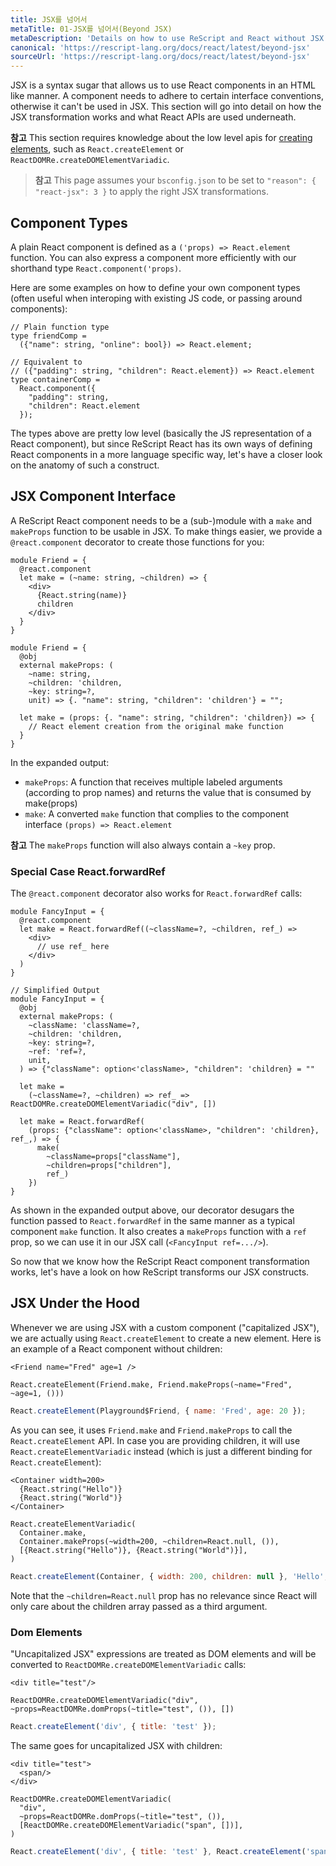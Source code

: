 ```yaml
---
title: JSX를 넘어서
metaTitle: 01-JSX를 넘어서(Beyond JSX)
metaDescription: 'Details on how to use ReScript and React without JSX'
canonical: 'https://rescript-lang.org/docs/react/latest/beyond-jsx'
sourceUrl: 'https://rescript-lang.org/docs/react/latest/beyond-jsx'
---
```


JSX is a syntax sugar that allows us to use React components in an HTML like manner. A component needs to adhere to certain interface conventions, otherwise it can't be used in JSX. This section will go into detail on how the JSX transformation works and what React APIs are used underneath.

**참고** This section requires knowledge about the low level apis for [creating elements](./elements-and-jsx#creating-elements-from-component-functions), such as `React.createElement` or `ReactDOMRe.createDOMElementVariadic`.

> **참고** This page assumes your `bsconfig.json` to be set to `"reason": { "react-jsx": 3 }` to apply the right JSX transformations.

## Component Types

A plain React component is defined as a `('props) => React.element` function. You can also express a component more efficiently with our shorthand type `React.component('props)`.

Here are some examples on how to define your own component types (often useful when interoping with existing JS code, or passing around components):

```reason
// Plain function type
type friendComp =
  ({"name": string, "online": bool}) => React.element;

// Equivalent to
// ({"padding": string, "children": React.element}) => React.element
type containerComp =
  React.component({
    "padding": string,
    "children": React.element
  });
```

The types above are pretty low level (basically the JS representation of a React component), but since ReScript React has its own ways of defining React components in a more language specific way, let's have a closer look on the anatomy of such a construct.

## JSX Component Interface

A ReScript React component needs to be a (sub-)module with a `make` and `makeProps` function to be usable in JSX. To make things easier, we provide a `@react.component` decorator to create those functions for you:

```reason
module Friend = {
  @react.component
  let make = (~name: string, ~children) => {
    <div>
      {React.string(name)}
      children
    </div>
  }
}
```

```reason
module Friend = {
  @obj
  external makeProps: (
    ~name: string,
    ~children: 'children,
    ~key: string=?,
    unit) => {. "name": string, "children": 'children'} = "";

  let make = (props: {. "name": string, "children": 'children}) => {
    // React element creation from the original make function
  }
}
```

In the expanded output:

- `makeProps`: A function that receives multiple labeled arguments (according to prop names) and returns the value that is consumed by make(props)
- `make`: A converted `make` function that complies to the component interface `(props) => React.element`

**참고** The `makeProps` function will also always contain a `~key` prop.

### Special Case React.forwardRef

The `@react.component` decorator also works for `React.forwardRef` calls:

```reason
module FancyInput = {
  @react.component
  let make = React.forwardRef((~className=?, ~children, ref_) =>
    <div>
      // use ref_ here
    </div>
  )
}
```

```reason
// Simplified Output
module FancyInput = {
  @obj
  external makeProps: (
    ~className: 'className=?,
    ~children: 'children,
    ~key: string=?,
    ~ref: 'ref=?,
    unit,
  ) => {"className": option<'className>, "children": 'children} = ""

  let make =
    (~className=?, ~children) => ref_ => ReactDOMRe.createDOMElementVariadic("div", [])

  let make = React.forwardRef(
    (props: {"className": option<'className>, "children": 'children}, ref_,) => {
      make(
        ~className=props["className"],
        ~children=props["children"],
        ref_)
    })
}
```

As shown in the expanded output above, our decorator desugars the function passed to `React.forwardRef` in the same manner as a typical component `make` function. It also creates a `makeProps` function with a `ref` prop, so we can use it in our JSX call (`<FancyInput ref=.../>`).

So now that we know how the ReScript React component transformation works, let's have a look on how ReScript transforms our JSX constructs.

## JSX Under the Hood

Whenever we are using JSX with a custom component ("capitalized JSX"), we are actually using `React.createElement` to create a new element. Here is an example of a React component without children:

```reason
<Friend name="Fred" age=1 />
```

```reason
React.createElement(Friend.make, Friend.makeProps(~name="Fred", ~age=1, ()))
```

```js
React.createElement(Playground$Friend, { name: 'Fred', age: 20 });
```

As you can see, it uses `Friend.make` and `Friend.makeProps` to call the `React.createElement` API. In case you are providing children, it will use `React.createElementVariadic` instead (which is just a different binding for `React.createElement`):

```reason
<Container width=200>
  {React.string("Hello")}
  {React.string("World")}
</Container>
```

```reason
React.createElementVariadic(
  Container.make,
  Container.makeProps(~width=200, ~children=React.null, ()),
  [{React.string("Hello")}, {React.string("World")}],
)
```

```js
React.createElement(Container, { width: 200, children: null }, 'Hello', 'World');
```

Note that the `~children=React.null` prop has no relevance since React will only care about the children array passed as a third argument.

### Dom Elements

"Uncapitalized JSX" expressions are treated as DOM elements and will be converted to `ReactDOMRe.createDOMElementVariadic` calls:

```reason
<div title="test"/>
```

```reason
ReactDOMRe.createDOMElementVariadic("div", ~props=ReactDOMRe.domProps(~title="test", ()), [])
```

```js
React.createElement('div', { title: 'test' });
```

The same goes for uncapitalized JSX with children:

```reason
<div title="test">
  <span/>
</div>
```

```reason
ReactDOMRe.createDOMElementVariadic(
  "div",
  ~props=ReactDOMRe.domProps(~title="test", ()),
  [ReactDOMRe.createDOMElementVariadic("span", [])],
)
```

```js
React.createElement('div', { title: 'test' }, React.createElement('span', undefined));
```
